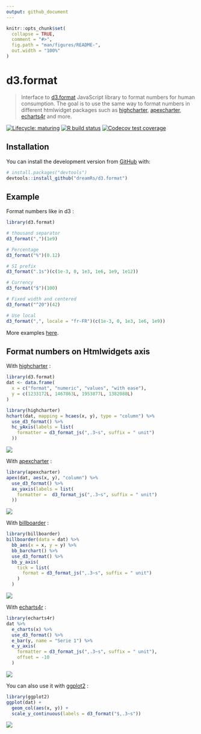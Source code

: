 ```yaml
---
output: github_document
---
```


<!-- README.md is generated from README.Rmd. Please edit that file -->

```r
knitr::opts_chunk$set(
  collapse = TRUE,
  comment = "#>",
  fig.path = "man/figures/README-",
  out.width = "100%"
)
```

# d3.format

> Interface to [d3.format](https://github.com/d3/d3-format) JavaScript library to format numbers for human consumption. The goal is to use the same way to format numbers in different htmlwidget packages such as [highcharter](https://github.com/jbkunst/highcharter), [apexcharter](https://github.com/dreamRs/apexcharter), [echarts4r](https://echarts4r.john-coene.com/) and more.

<!-- badges: start -->
[![Lifecycle: maturing](https://img.shields.io/badge/lifecycle-maturing-blue.svg)](https://www.tidyverse.org/lifecycle/#maturing)
[![R build status](https://github.com/dreamRs/d3.format/workflows/R-CMD-check/badge.svg)](https://github.com/dreamRs/d3.format/actions)
[![Codecov test coverage](https://codecov.io/gh/dreamRs/d3.format/branch/master/graph/badge.svg)](https://codecov.io/gh/dreamRs/d3.format?branch=master)
<!-- badges: end -->


## Installation

You can install the development version from [GitHub](https://github.com/) with:

``` r
# install.packages("devtools")
devtools::install_github("dreamRs/d3.format")
```


## Example

Format numbers like in d3 :

```r
library(d3.format)

# thousand separator
d3_format(",")(1e9)

# Percentage
d3_format("%")(0.12)

# SI prefix
d3_format(".1s")(c(1e-3, 0, 1e3, 1e6, 1e9, 1e12))

# Currency
d3_format("$")(100)

# Fixed width and centered
d3_format("^20")(42)

# Use local
d3_format(",", locale = "fr-FR")(c(1e-3, 0, 1e3, 1e6, 1e9))
```


More examples [here](https://observablehq.com/@d3/d3-format).


## Format numbers on Htmlwidgets axis


With [highcharter](https://github.com/jbkunst/highcharter) :

```r
library(d3.format)
dat <- data.frame(
  x = c("format", "numeric", "values", "with ease"),
  y = c(1233172L, 1467863L, 1953877L, 1382088L)
)

library(highcharter)
hchart(dat, mapping = hcaes(x, y), type = "column") %>%
  use_d3_format() %>%
  hc_yAxis(labels = list(
    formatter = d3_format_js(",.3~s", suffix = " unit")
  ))

```

![](man/figures/highcharter.png)

With [apexcharter](https://dreamrs.github.io/apexcharter/index.html) :

```r
library(apexcharter)
apex(dat, aes(x, y), "column") %>%
  use_d3_format() %>%
  ax_yaxis(labels = list(
    formatter =  d3_format_js(",.3~s", suffix = " unit")
  ))
```

![](man/figures/apexcharter.png)

With [billboarder](https://dreamrs.github.io/billboarder/index.html) :

```r
library(billboarder)
billboarder(data = dat) %>%
  bb_aes(x = x, y = y) %>%
  bb_barchart() %>%
  use_d3_format() %>%
  bb_y_axis(
    tick = list(
      format = d3_format_js(",.3~s", suffix = " unit")
    )
  )
```

![](man/figures/billboarder.png)

With [echarts4r](https://echarts4r.john-coene.com/) :

```r
library(echarts4r)
dat %>%
  e_charts(x) %>%
  use_d3_format() %>%
  e_bar(y, name = "Serie 1") %>%
  e_y_axis(
    formatter = d3_format_js(",.3~s", suffix = " unit"),
    offset = -10
  )
```

![](man/figures/echarts4r.png)



You can also use it with [ggplot2](https://ggplot2.tidyverse.org/) :

```r
library(ggplot2)
ggplot(dat) + 
  geom_col(aes(x, y)) + 
  scale_y_continuous(labels = d3_format("$,.3~s"))
```

![](man/figures/ggplot2.png)















